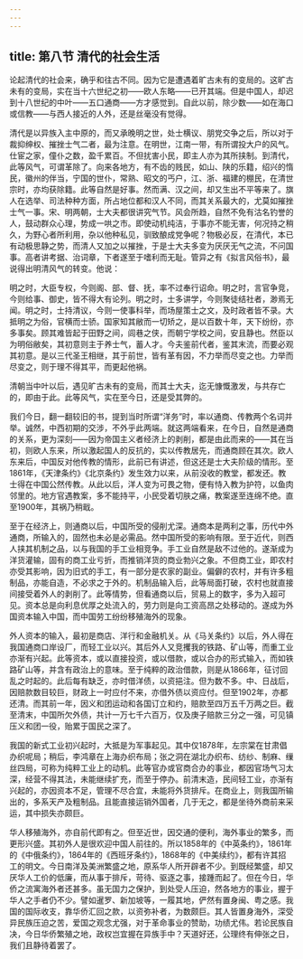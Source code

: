 ```yaml
---
---
---
```

title: 第八节 清代的社会生活
---




论起清代的社会来，确乎和往古不同。因为它是遭遇着旷古未有的变局的。这旷古未有的变局，实在当十六世纪之初——欧人东略——已开其端。但是中国人，却迟到十八世纪的中叶——五口通商——方才感觉到。自此以前，除少数——如在海口或信教——与西人接近的人外，还是丝毫没有觉得。

清代是以异族入主中原的，而又承晚明之世，处士横议、朋党交争之后，所以对于裁抑绅权、摧挫士气二者，最为注意。在明世，江南一带，有所谓投大户的风气。仕宦之家，僮仆之数，盈千累百。不但扰害小民，即主人亦为其所挟制。到清代，此等风气，可谓革除了。向来各地方，有不齿的贱民，如山、陕的乐籍，绍兴的惰民，徽州的伴当，宁国的世仆，常熟、昭文的丐户，江、浙、福建的棚民，在清世宗时，亦均获除籍。此等自然是好事。然而满、汉之间，却又生出不平等来了。旗人在选举、司法种种方面，所占地位都和汉人不同，而其关系最大的，尤莫如摧挫士气一事。宋、明两朝，士大夫都很讲究气节。风会所趋，自然不免有沽名钓誉的人，鼓动群众心理，势成一哄之市。即使动机纯洁，于事亦不能无害，何况持之稍久，为野心者所利用，杂以他种私见，驯致酿成党争呢？物极必反，在清代，本已有动极思静之势，而清人又加之以摧挫，于是士大夫多变为厌厌无气之流，不问国事。高者讲考据、治词章，下者遂至于嗜利而无耻。管异之有《拟言风俗书》，最说得出明清风气的转变。他说：

明之时，大臣专权，今则阁、部、督、抚，率不过奉行诏命。明之时，言官争竞，今则给事、御史，皆不得大有论列。明之时，士多讲学，今则聚徒结社者，渺焉无闻。明之时，士持清议，今则一使事科举，而场屋策士之文，及时政者皆不录。大抵明之为俗，官横而士骄。国家知其敝而一切矫之，是以百数十年，天下纷纷，亦多事矣。顾其难皆起于田野之间，闾巷之侠，而朝宁学校之间，安且静也。然臣以为明俗敝矣，其初意则主于养士气，蓄人才。今夫鉴前代者，鉴其末流，而要必观其初意。是以三代圣王相继，其于前世，皆有革有因，不力举而尽变之也。力举而尽变之，则于理不得其平，而更起他祸。

清朝当中叶以后，遇见旷古未有的变局，而其士大夫，迄无慷慨激发，与共存亡的，即由于此。此等风气，实在至今日，还是受其弊的。

我们今日，翻一翻较旧的书，提到当时所谓“洋务”时，率以通商、传教两个名词并举。诚然，中西初期的交涉，不外乎此两端。就这两端看来，在今日，自然是通商的关系，更为深刻——因为帝国主义者经济上的剥削，都是由此而来的——其在当初，则欧人东来，所以激起国人的反抗的，实以传教居先，而通商顾在其次。欧人东来后，中国反对他传教的情形，此前已有讲述，但这还是士大夫阶级的情形。至1861年，《天津条约》《北京条约》发生效力以来，从前没收的教堂，都发还。教士得在中国公然传教。从此以后，洋人变为可畏之物，便有恃入教为护符，以鱼肉邻里的。地方官遇教案，多不能持平，小民受着切肤之痛，教案遂至连绵不绝。直至1900年，其祸乃稍戢。

至于在经济上，则通商以后，中国所受的侵削尤深。通商本是两利之事，历代中外通商，所输入的，固然也未必是必需品。然中国所受的影响有限。至于近代，则西人挟其机制之品，以与我国的手工业相竞争。手工业自然是敌不过他的。遂渐成为洋货灌输，固有的商工业亏折，而推销洋货的商业勃兴之象。不但商工业，即农村亦受其影响，因为旧式的手工，有一部分是农家的副业。偏僻的农村，并有许多粗制品，亦能自造，不必求之于外的。机制品输入后，此等局面打破，农村也就直接间接受着外人的剥削了。此等情势，但看通商以后，贸易上的数字，多为入超可见。资本总是向利息优厚之处流入的，劳力则是向工资高昂之处移动的。遂成为外国资本输入中国，而中国劳工纷纷移殖海外的现象。

外人资本的输入，最初是商店、洋行和金融机关。从《马关条约》以后，外人得在我国通商口岸设厂，而轻工业以兴。其后外人又竞攫我的铁路、矿山等，而重工业亦渐有兴起。此等资本，或以直接投资，或以借款，或以合办的形式输入，而如铁路矿山等，并含有政治上的意味。至于纯粹的政治借款，则是从1866年，征讨回乱之时起的。此后每有缺乏，亦时借洋债，以资挹注。但为数不多。中、日战后，因赔款数目较巨，财政上一时应付不来，亦借外债以资应付。但至1902年，亦都还清。而其前一年，因义和团运动和各国订立和约，赔款至四万五千万两之巨。截至清末，中国所欠外债，共计一万七千六百万，仅及庚子赔款三分之一强，可见镇压义和团一役，贻累于国民之深了。

我国的新式工业初兴起时，大抵是为军事起见。其中仅1878年，左宗棠在甘肃倡办织呢局；稍后，李鸿章在上海办织布局；张之洞在湖北办织布、纺纱、制麻、缫丝四局，可称为纯粹工业上的动机。此等官办或官商合办的事业，都因官场气习太深，经营不得其法，未能继续扩充，而至于停办。前清末造，民间轻工业，亦渐有兴起的，亦因资本不足，管理不尽合宜，未能将外货排斥。在商业上，则我国所输出的，多系天产及粗制品。且能直接运销外国者，几于无之，都是坐待外商前来采运，其中损失亦颇巨。

华人移殖海外，亦自前代即有之。但至近世，因交通的便利，海外事业的繁多，而更形兴盛。其初外人是很欢迎中国人前往的。所以1858年的《中英条约》，1861年的《中俄条约》，1864年的《西班牙条约》，1868年的《中美续约》，都有许其招工的明文。今日南洋及美洲繁盛之地，原系华人所开辟者不少。到既经繁盛，却又厌华人工价的低廉，而从事于排斥，苛待、驱逐之事，接踵而起了。但在今日，华侨之流寓海外者还甚多。虽无国力之保护，到处受人压迫，然各地方的事业，握于华人之手者仍不少。譬如暹罗、新加坡等，一履其地，俨然有置身闽、粤之感。我国的国际收支，靠华侨汇回之款，以资弥补者，为数颇巨。其人皆置身海外，深受异民族压迫之苦，爱国之观念尤强，对于革命事业的赞助，功绩尤伟。若论民族自决，今日华侨繁殖之地，政权岂宜握在异族手中？天道好还，公理终有伸张之日，我们且静待着罢了。